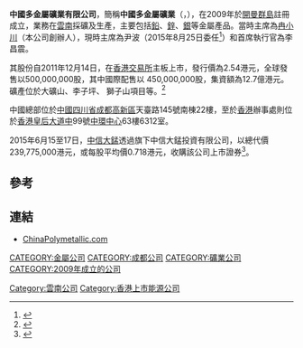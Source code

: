 '''中國多金屬礦業有限公司'''，簡稱'''中國多金屬礦業'''（'''{{lang-en|CHINA  POLYMETALLIC  MINING LIMITED}}'''，{{hkex|2133}}），在2009年於[[開曼群島|開曼群島]]註冊成立，業務在[[雲南|雲南]]採礦及生產，主要包括[[鉛|鉛]]、[[鋅|鋅]]、[[銀|銀]]等金屬產品。當時主席為[[冉小川|冉小川]]（本公司創辦人），現時主席為尹波（2015年8月25日委任<ref>{{Cite web |url=http://www.hkexnews.hk/listedco/listconews/sehk/2015/0825/LTN201508251389_C.pdf |title=董事調任、主席辭任及終止擔任提名及薪酬委員會成員； (2) 委任主席、安全、健康及環境委員會主席及 提名及薪酬委員會成員； (3) 委任行政總裁、策略委員會主席及 安全、健康及環境委員會成員；及 (4) 董事委員會組成變動通告 |accessdate=2015-08-25 |archive-date=2015-09-24 |archive-url=https://web.archive.org/web/20150924050708/http://www.hkexnews.hk/listedco/listconews/sehk/2015/0825/LTN201508251389_C.pdf |dead-url=no }}</ref>）和首席執行官為李昌震。

其股份自2011年12月14日，在[[香港交易所|香港交易所]]主板上市，發行價為2.54港元，全球發售以500,000,000股，其中國際配售以 450,000,000股，集資額為12.7億港元。礦產位於大礦山、李子坪、 獅子山項目等。<ref>{{Cite web |url=http://paper.wenweipo.com/2011/12/05/FI1112050021.htm |title=中國多金屬配售足額 2011-12-05 文匯報 |accessdate=2011-12-05 |archive-date=2012-07-05 |archive-url=https://web.archive.org/web/20120705165040/http://paper.wenweipo.com/2011/12/05/FI1112050021.htm |dead-url=no }}</ref> 

中國總部位於[[中國|中國]][[四川省|四川省]][[成都|成都]][[高新區|高新區]]天臺路145號南棟22樓，至於[[香港|香港]]辦事處則位於[[香港|香港]][[皇后大道中|皇后大道中]]99號[[中環中心|中環中心]]63樓6312室。

2015年6月15至17日，[[中信大錳|中信大錳]]透過旗下中信大錳投資有限公司，以總代價239,775,000港元，或每股平均價0.718港元，收購該公司上市證券<ref>{{Cite web |url=http://www.hkexnews.hk/listedco/listconews/sehk/2015/0617/LTN20150617711_C.pdf |title=須予披露的交易 收購中國多金屬礦業有限公司的上市證券 通告 |accessdate=2015-06-17 |archive-date=2015-06-18 |archive-url=https://web.archive.org/web/20150618062723/http://www.hkexnews.hk/listedco/listconews/sehk/2015/0617/LTN20150617711_C.pdf |dead-url=no }}</ref>。

==參考==
{{reflist}}

==連結==
*[http://www.chinapolymetallic.com ChinaPolymetallic.com]{{Wayback|url=http://www.chinapolymetallic.com/ |date=20200227200356 }} 

[[CATEGORY:金屬公司|CATEGORY:金屬公司]]
[[CATEGORY:成都公司|CATEGORY:成都公司]]
[[CATEGORY:礦業公司|CATEGORY:礦業公司]]
[[CATEGORY:2009年成立的公司|CATEGORY:2009年成立的公司]]
[[Category:雲南公司|Category:雲南公司]]
[[Category:香港上市能源公司|Category:香港上市能源公司]]